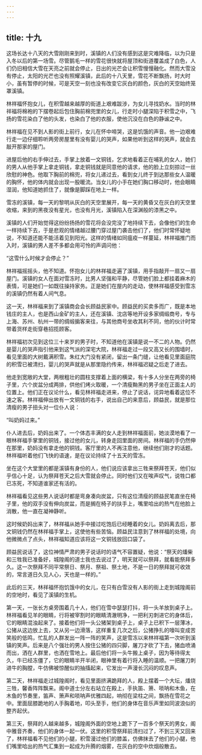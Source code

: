```yaml
---
---
---
```

title: 十九
---



这场长达十八天的大雪刚刚来到时，溪镇的人们没有感到这是灾难降临，以为只是入冬以后的第一场雪。尽管鹅毛一样的雪花很快就将屋顶和街道覆盖成了白色，人们仍旧相信大雪在天亮之前就会停止，日出的光芒会让积雪慢慢融化。然而大雪没有停止，太阳的光芒也没有照耀溪镇，此后的十八天里，雪花不断飘扬，时大时小，虽有暂停的时候，可是天空一刻也没有改变它灰白的颜色，灰白的天空始终笼罩溪镇。

林祥福怀抱女儿，在积雪越来越厚的街道上艰难跋涉，为女儿寻找奶水。当时的林祥福将棉袍的下摆卷起后包住胸前棉兜里的女儿，行走时小腿深陷于积雪之中，飞扬的雪花染白了他的头发，也染白了他的衣服，使他沉没在白色的静谧之中。

林祥福在见不到人影的街上前行，女儿在怀中啼哭，这是饥饿的声音。他一边艰难行走一边仔细聆听两旁房屋里有没有婴儿的哭声，如果他听到这样的哭声，就会去敲开那家的屋门。

进屋后他的右手伸过去，手掌上放着一文铜钱，乞求地看着正在哺乳的女人，她们的男人从他手掌上拿走铜钱，拿走铜钱就是同意他的请求，他的脸上立刻掠过一丝欣慰的神色。他取下胸前的棉兜，将女儿递过去，看到女儿终于到达那些女人温暖的胸怀，他的体内就会出现一股暖流。当女儿的小手在她们胸口移动时，他会眼睛湿润，他知道她抓住了，就像是脚踩在地上一样。

雪冻的溪镇，每一天的黎明从灰白的天空里展开，每一天的黄昏又在灰白的天空里收缩，来到的黑夜没有星光，也没有月光，溪镇陷入在深渊般的漆黑之中。

溪镇的人们开始觉得这纷纷扬扬的雪花将会没完没了地持续下去，会像他们的生命一样持续下去，于是悲观的情绪越过腰门穿过屋门袭击他们了，他们时常怀疑地说，不知道还能不能活着见到阳光。这样的情绪如同瘟疫一样蔓延，林祥福推门而入时，溪镇的男人差不多都会用可怜的声调问他：

“这雪什么时候才会停止？”

林祥福摇摇头，他不知道。怀抱女儿的林祥福走遍了溪镇，用手指敲开一扇又一扇屋门。溪镇的女人在面对雪冻时，比男人坚强和平静，尽管她们脸上都挂着麻木的表情，可是她们一如既往操持家务。正是她们在屋内的走动，使林祥福感受到雪冻的溪镇仍然有着人间气息。

这一天，林祥福来到了溪镇商会会长顾益民家中。顾益民的买卖多而广，既是本地钱庄的主人，也是西山金矿的主人，还在溪镇、沈店等地开设多家绸缎商号，专与上海、苏州、杭州一带的绸缎掮客来往，与其他商号坐收其利不同，他的伙计时常带着货样走街穿巷招揽顾客。

林祥福初次见到这位三十来岁的男子时，不知道他在溪镇是说一不二的人物。仍然是婴儿的哭声指引他来到这气派的深宅大院，林祥福走过一段又高又长的围墙时，看见里面的大树戴满积雪。朱红大门没有紧闭，留出一条门缝，让他看见里面庭院的积雪已被清扫，婴儿的哭声就是从那里隐约传来，林祥福迟疑之后走了进去。

他走到宽敞的大堂，两根粗壮的圆柱支撑着上面的横梁，有十多人分坐在两旁的椅子里，六个炭盆分成两排，供他们烤火取暖，一个清瘦黝黑的男子坐在正面主人的位置上。他们正在议论什么，看见林祥福走进来，停止了说话，诧异地看着这位不速之客。林祥福伸出放有一文铜钱的右手，说出自己的来意后，顾益民，就是那位清瘦的男子扭头对一位仆人说：

“叫奶妈过来。”

仆人进去后，奶妈出来了。一个体态丰满的女人走到林祥福面前，她淡漠地看了一眼林祥福手掌里的铜钱，接过他的女儿，转身走回里面的房间。林祥福的手仍然伸在那里，奶妈没有拿走他的铜钱。客厅里的人不再注意他，继续他们刚才的话题。林祥福听着他们飞快的语速，是在议论持续了十五天的雪冻。

坐在这个大堂里的都是溪镇有身份的人，他们说应该拿出三牲来祭拜苍天，他们似乎信心十足，认为祭拜苍天之后大雪就会停止。同时他们又在唉声叹气，说牲口都已冻死，不知道谁家还有活的。

林祥福看见这些男人说话时都是弯身凑向炭盆，只有这位清瘦的顾益民笔直坐在椅子里，他的双手没有伸向炭盆，而是搁在椅子的扶手上，嘴里哈出的热气在他脸上消散，他一直在凝神静听。

这时候奶妈出来了，林祥福从她手中接过吃饱后已经睡着的女儿。奶妈离去后，那文铜钱仍然在林祥福手掌上，这使他有些苦恼。顾益民注意到了林祥福的处境，向他微微点了点头，林祥福知道应该将这一文铜钱放回口袋了。

顾益民说话了，这位神情严肃的男子说话时的语气不容置疑，他说：“祭天的燔柴和三牲我已准备好，城隍阁的道士我也去说过了，明天就可以祭拜，就看能祭拜多久。这一次祭拜不同平常祭日、祭月、祭祖、祭土地，不是一日的祭拜就可收效的，常言道日久见人心，天也是一样的。”

此后的三天，林祥福怀抱饥饿中的女儿，在只有白雪没有人影的街上走到城隍阁前的空地时，看见了溪镇的生机。

第一天，一张长方桌旁围着几十人，他们在雪中瑟瑟打抖，将一头羊放到桌子上。林祥福看见羊的眼睛，行将被宰割时的眼睛清澈明净，一把利刃刺进它的身体后，它的眼睛混浊起来了。接着他们将一头公猪架到桌子上，桌子上已积下一层薄冰，公猪从这边放上去，又从另一边滑落，这样重复几次之后，公猪挣扎的嚎叫变成苦笑般的低鸣，忙乱的人群发出一阵一阵的笑声，这是雪冻以来林祥福第一次听到溪镇的笑声。后来是八个强壮的男人按住公猪的四只脚，屠刀才砍了下去，猪血喷涌而出，洒在人群里，也洒在雪地上。最后他们将一头牛搬上桌子，因为等待得太久，牛已经冻僵了，它的眼睛半开半闭，眼神里有着行将入睡的温顺。一把屠刀刺进牛的胸膛，牛仿佛被惊醒似的抽搐起来，它发出一声漫长沉闷的叹息声。

第二天，林祥福走过城隍阁时，看见里面挤满跪拜的人，殿上摆着一个大坛，燔烧三牲，馨香阵阵飘来。阁中道士分左右站立在殿上，手执笛、箫、唢呐和木鱼，在木鱼的节奏里，笛声、箫声和唢呐声优雅四起，响彻在梁柱之间，飘扬在雪花之中。里面屈膝跪地的人手胸着地，叩头至手，他们的身体在音乐声里如同波浪似的整齐起伏。

第三天，祭拜的人越来越多，城隍阁外面的空地上跪下了一百多个祭天的男女，阁中雅音齐奏，他们的身体一起一伏。这里的积雪祭拜前清扫过了，不到三天又回来了，林祥福看不见他们的小腿，积雪漫过他们的膝盖，仿佛抹去了他们的小腿，他们嘴里哈出的热气汇集到一起成为升腾的烟雾，在灰白的空中炊烟般散去。